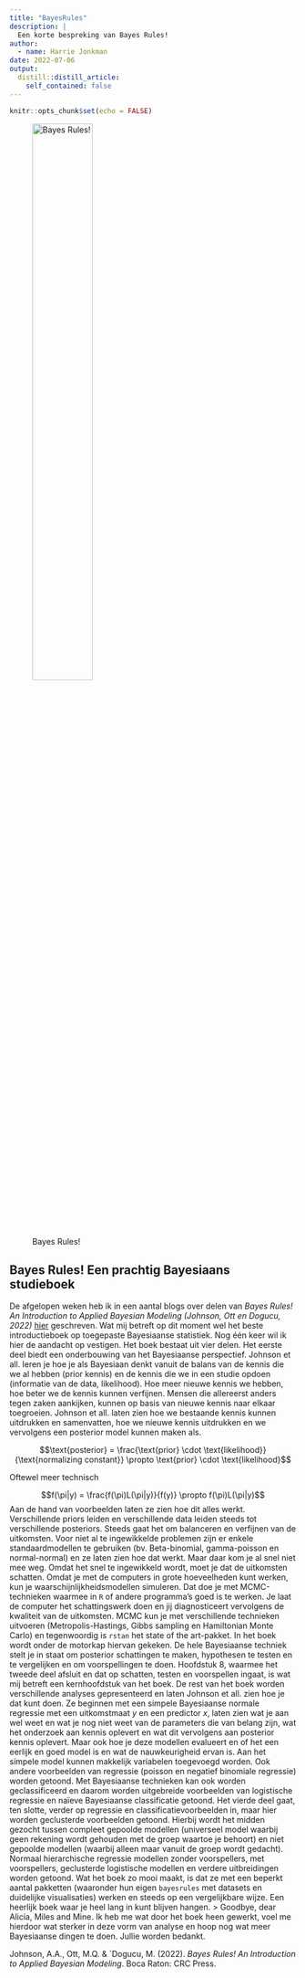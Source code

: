 ```yaml
---
title: "BayesRules"
description: |
  Een korte bespreking van Bayes Rules!
author:
  - name: Harrie Jonkman
date: 2022-07-06
output:
  distill::distill_article:
    self_contained: false
---
```



```r
knitr::opts_chunk$set(echo = FALSE)
```


![Bayes Rules!](Screenshot.PNG){width=50%}

## Bayes Rules! Een prachtig Bayesiaans studieboek


De afgelopen weken heb ik in een aantal blogs over delen van *Bayes Rules! An Introduction to Applied Bayesian Modeling (Johnson, Ott en Dogucu, 2022)* [hier](https://www.bayesrulesbook.com/) geschreven. Wat mij betreft op dit moment wel het beste introductieboek op toegepaste Bayesiaanse statistiek. Nog één keer wil ik hier de aandacht op vestigen. 
Het boek bestaat uit vier delen. Het eerste deel biedt een onderbouwing van het Bayesiaanse perspectief. Johnson et all. leren je hoe je als Bayesiaan denkt vanuit de balans van de kennis die we al hebben (prior kennis) en de kennis die we in een studie opdoen (informatie van de data, likelihood). Hoe meer nieuwe kennis we hebben, hoe beter we de kennis kunnen verfijnen. Mensen die allereerst anders tegen zaken aankijken, kunnen op basis van nieuwe kennis naar elkaar toegroeien. Johnson et all. laten zien hoe we bestaande kennis kunnen uitdrukken en samenvatten, hoe we nieuwe kennis uitdrukken en we vervolgens een posterior model kunnen maken als. 
 

$$\text{posterior} = \frac{\text{prior} \cdot \text{likelihood}}{\text{normalizing constant}} \propto \text{prior} \cdot \text{likelihood}$$

Oftewel meer technisch
    
$$f(\pi|y) = \frac{f(\pi)L(\pi|y)}{f(y)} \propto f(\pi)L(\pi|y)$$ 
Aan de hand van voorbeelden laten ze zien hoe dit alles werkt. Verschillende priors leiden en verschillende data leiden steeds tot verschillende posteriors. Steeds gaat het om balanceren en verfijnen van de uitkomsten. Voor niet al te ingewikkelde problemen zijn er enkele standaardmodellen te gebruiken (bv. Beta-binomial, gamma-poisson en normal-normal) en ze laten zien hoe dat werkt. Maar daar kom je al snel niet mee weg. 
Omdat het snel te ingewikkeld wordt, moet je dat de uitkomsten schatten. Omdat je met de computers in grote hoeveelheden kunt werken, kun je waarschijnlijkheidsmodellen simuleren. Dat doe je met MCMC-technieken waarmee in `R` of andere programma’s goed is te werken. Je laat de computer het schattingswerk doen en jij diagnosticeert vervolgens de kwaliteit van de uitkomsten. MCMC kun je met verschillende technieken uitvoeren (Metropolis-Hastings, Gibbs sampling en Hamiltonian Monte Carlo) en tegenwoordig is `rstan` het state of the art-pakket. In het boek wordt onder de motorkap hiervan gekeken. De hele Bayesiaanse techniek stelt je in staat om posterior schattingen te maken, hypothesen te testen en te vergelijken en om voorspellingen te doen. Hoofdstuk 8, waarmee het tweede deel afsluit en dat op schatten, testen en voorspellen ingaat, is wat mij betreft een kernhoofdstuk van het boek. 
De rest van het boek worden verschillende analyses gepresenteerd en laten Johnson et all. zien hoe je dat kunt doen. Ze beginnen met een simpele Bayesiaanse normale regressie met een uitkomstmaat $y$ en een predictor $x$, laten zien wat je aan wel weet en wat je nog niet weet van de parameters die van belang zijn, wat het onderzoek aan kennis oplevert en wat dit vervolgens aan posterior kennis oplevert. Maar ook hoe je deze modellen evalueert en of het een eerlijk en goed model is en wat de nauwkeurigheid ervan is. Aan het simpele model kunnen makkelijk variabelen toegevoegd worden. Ook andere voorbeelden van regressie (poisson en negatief binomiale regressie) worden getoond. Met Bayesiaanse technieken kan ook worden geclassificeerd en daarom worden uitgebreide voorbeelden van logistische regressie en naïeve Bayesiaanse classificatie getoond. 
Het vierde deel gaat, ten slotte, verder op regressie en classificatievoorbeelden in, maar hier worden geclusterde voorbeelden getoond. Hierbij wordt het midden gezocht tussen compleet gepoolde modellen (universeel model waarbij geen rekening wordt gehouden met de groep waartoe je behoort) en niet gepoolde modellen (waarbij alleen maar vanuit de groep wordt gedacht). Normaal hierarchische regressie modellen zonder voorspellers, met voorspellers, geclusterde logistische modellen en verdere uitbreidingen worden getoond. 
Wat het boek zo mooi maakt, is dat ze met een beperkt aantal pakketten (waaronder hun eigen `bayesrules` met datasets en duidelijke visualisaties) werken en steeds op een vergelijkbare wijze.  Een heerlijk boek waar je heel lang in kunt blijven hangen. 
> Goodbye, dear Alicia, Miles and Mine. Ik heb me wat door het boek heen gewerkt, voel me hierdoor wat sterker in deze vorm van analyse en hoop nog wat meer Bayesiaanse dingen te doen. Jullie worden bedankt. 


Johnson, A.A., Ott, M.Q. & `Dogucu, M. (2022). *Bayes Rules! An Introduction to Applied Bayesian Modeling*. Boca Raton: CRC Press.



